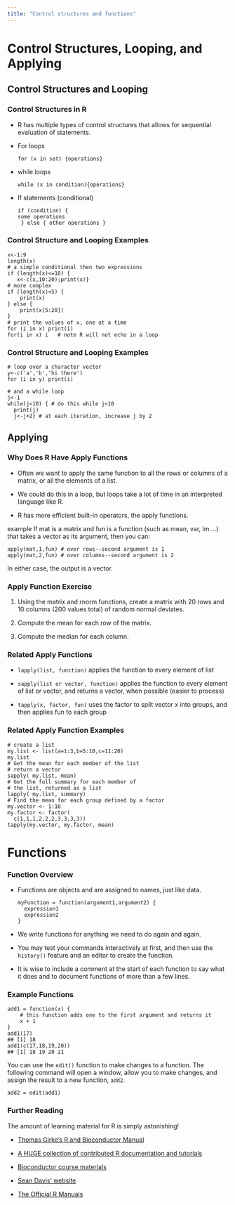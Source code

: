 ```yaml
---
title: "Control structures and functions"
---
```



Control Structures, Looping, and Applying
=========================================

Control Structures and Looping
------------------------------

### Control Structures in R

-   [R has multiple types of control structures that allows for
    sequential evaluation of statements.]{}

-   [For loops]{}

        for (x in set) {operations}

-   [while loops]{}

        while (x in condition){operations}

-   [If statements (conditional)]{}

        if (condition) {
        some operations 
         } else { other operations }

### Control Structure and Looping Examples

    x<-1:9
    length(x)
    # a simple conditional then two expressions
    if (length(x)<=10) {
       x<-c(x,10:20);print(x)}
    # more complex 
    if (length(x)<5) {
        print(x)
    } else {
        print(x[5:20])
    }           
    # print the values of x, one at a time
    for (i in x) print(i) 
    for(i in x) i   # note R will not echo in a loop

### Control Structure and Looping Examples

    # loop over a character vector
    y<-c('a','b','hi there')            
    for (i in y) print(i)

    # and a while loop
    j<-1                
    while(j<10) { # do this while j<10      
      print(j)
      j<-j+2} # at each iteration, increase j by 2

Applying
--------

### Why Does R Have Apply Functions

-   [Often we want to apply the same function to all the rows or columns
    of a matrix, or all the elements of a list.]{}

-   [We could do this in a loop, but loops take a lot of time in an
    interpreted language like R.]{}

-   [R has more efficient built-in operators, the apply functions.]{}

[example]{} If mat is a matrix and fun is a function (such as mean, var,
lm ...) that takes a vector as its argument, then you can:

    apply(mat,1,fun) # over rows--second argument is 1      
    apply(mat,2,fun) # over columns--second argument is 2

In either case, the output is a vector.

### Apply Function Exercise

1.  [Using the matrix and rnorm functions, create a matrix with 20 rows
    and 10 columns (200 values total) of random normal deviates.]{}

2.  [Compute the mean for each row of the matrix.]{}

3.  [Compute the median for each column.]{}

### Related Apply Functions

-   [`lapply(list, function)` applies the function to every element of
    list]{}

-   [`sapply(list or vector, function)` applies the function to every
    element of list or vector, and returns a vector, when possible
    (easier to process)]{}

-   [`tapply(x, factor, fun)` uses the factor to split vector x into
    groups, and then applies fun to each group]{}

### Related Apply Function Examples

    # create a list
    my.list <- list(a=1:3,b=5:10,c=11:20)
    my.list
    # Get the mean for each member of the list
    # return a vector
    sapply( my.list, mean)
    # Get the full summary for each member of
    # the list, returned as a list
    lapply( my.list, summary)
    # Find the mean for each group defined by a factor
    my.vector <- 1:10
    my.factor <- factor(
      c(1,1,1,2,2,2,3,3,3,3))
    tapply(my.vector, my.factor, mean)

Functions
=========

### Function Overview

-   [Functions are objects and are assigned to names, just like data.]{}

        myFunction = function(argument1,argument2) {
          expression1
          expression2
        }

-   [We write functions for anything we need to do again and again.]{}

-   [You may test your commands interactively at first, and then use the
    `history()` feature and an editor to create the function.]{}

-   [It is wise to include a comment at the start of each function to
    say what it does and to document functions of more than a few
    lines.]{}

### Example Functions

    add1 = function(x) {
        # this function adds one to the first argument and returns it
        x + 1
    }
    add1(17)
    ## [1] 18
    add1(c(17,18,19,20))
    ## [1] 18 19 20 21

You can use the `edit()` function to make changes to a function. The
following command will open a window, allow you to make changes, and
assign the result to a new function, `add2`.

    add2 = edit(add1)

### Further Reading

The amount of learning material for R is simply astonishing!

-   [[Thomas Girke’s R and Bioconductor
    Manual](http://manuals.bioinformatics.ucr.edu/home/R_BioCondManual)]{}

-   [[A HUGE collection of contributed R documentation and
    tutorials](http://cran.r-project.org/other-docs.html)]{}

-   [[Bioconductor course
    materials](http://www.bioconductor.org/help/course-materials/)]{}

-   [[Sean Davis’ website](http://watson.nci.nih.gov/~sdavis/)]{}

-   [[The Official R Manuals](http://cran.r-project.org/manuals.html)]{}
